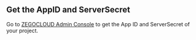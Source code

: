 ## Get the AppID and ServerSecret

Go to [ZEGOCLOUD Admin Console](https://console.zegocloud.com) to get the App ID and ServerSecret of your project.





